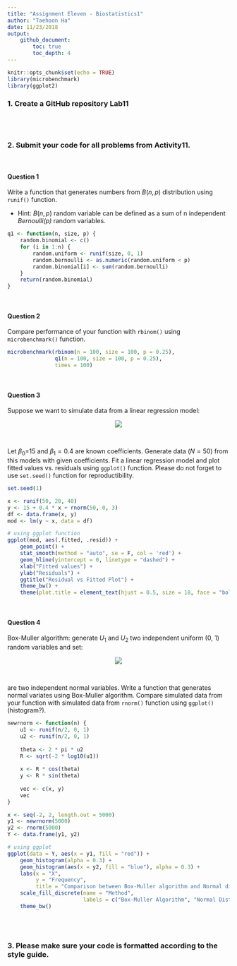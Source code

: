 ```yaml
---
title: "Assignment Eleven - Biostatistics1"
author: "Taehoon Ha"
date: 11/23/2018
output: 
    github_document:
        toc: true
        toc_depth: 4
---
```


```r
knitr::opts_chunk$set(echo = TRUE)
library(microbenchmark)
library(ggplot2)
```

### 1. Create a GitHub repository Lab11

<br><br>

### 2. Submit your code for all problems from **Activity11**.

<br>

#### Question 1
Write a function that generates numbers from $B(n, p)$ distribution using `runif()` function. 

+ Hint: $B(n, p)$ random variable can be defined as a sum of n independent *Bernoulli(p)* random variables.
```r
q1 <- function(n, size, p) {
    random.binomial <- c()
    for (i in 1:n) {
        random.uniform <- runif(size, 0, 1)
        random.bernoulli <- as.numeric(random.uniform < p)
        random.binomial[i] <- sum(random.bernoulli)
    }
    return(random.binomial)
}
```

<br>

#### Question 2
Compare performance of your function with `rbinom()` using `microbenchmark()` function.
```r
microbenchmark(rbinom(n = 100, size = 100, p = 0.25),
               q1(n = 100, size = 100, p = 0.25),
               times = 100)
```

<br>

#### Question 3
Suppose we want to simulate data from a linear regression model:

<p align="center">
<img src = 'https://ws1.sinaimg.cn/large/006tNbRwly1fxgcsuhyd6j30jj02faa6.jpg'>
</p>
<br>

Let $\beta_0$=15 and $\beta_1=0.4$ are known coefficients. Generate data ($N=50$) from this models with given coefficients. Fit a linear regression model and plot fitted values vs. residuals using `ggplot()` function. Please do not forget to use `set.seed()` function for reproductibility.
```r
set.seed(1)

x <- runif(50, 20, 40)
y <- 15 + 0.4 * x + rnorm(50, 0, 3)
df <- data.frame(x, y)
mod <- lm(y ~ x, data = df)

# using ggplot function
ggplot(mod, aes(.fitted, .resid)) + 
    geom_point() + 
    stat_smooth(method = "auto", se = F, col = 'red') + 
    geom_hline(yintercept = 0, linetype = "dashed") + 
    xlab("Fitted values") + 
    ylab("Residuals") + 
    ggtitle("Residual vs Fitted Plot") +
    theme_bw() + 
    theme(plot.title = element_text(hjust = 0.5, size = 18, face = "bold"))
```

<br>

#### Question 4
Box-Muller algorithm: generate $U_1$ and $U_2$ two independent uniform (0, 1) random variables and set:

<p align="center">
<img src = 'https://ws1.sinaimg.cn/large/006tNbRwly1fxgqt6hpblj309i042t8q.jpg'>
</p>
<br>

are two independent normal variables. Write a function that generates normal variates using Box-Muller
algorithm. Compare simulated data from your function with simulated data from `rnorm()` function using `ggplot()` (histogram?).

```r
newrnorm <- function(n) {
    u1 <- runif(n/2, 0, 1)
    u2 <- runif(n/2, 0, 1)
    
    theta <- 2 * pi * u2
    R <- sqrt(-2 * log10(u1))
    
    x <- R * cos(theta)
    y <- R * sin(theta)
    
    vec <- c(x, y)
    vec
}

x <- seq(-2, 2, length.out = 5000)
y1 <- newrnorm(5000)
y2 <- rnorm(5000)
Y <- data.frame(y1, y2)

# using ggplot
ggplot(data = Y, aes(x = y1, fill = "red")) +
    geom_histogram(alpha = 0.3) + 
    geom_histogram(aes(x = y2, fill = "blue"), alpha = 0.3) +
    labs(x = "X", 
         y = "Frequency", 
         title = "Comparison between Box-Muller algorithm and Normal distribution") + 
    scale_fill_discrete(name = "Method", 
                        labels = c("Box-Muller Algorithm", "Normal Distribution")) +
    theme_bw()
```

<br><br>

### 3. Please make sure your code is formatted according to the style guide.